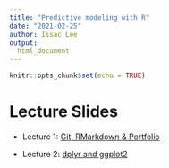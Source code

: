 ```yaml
---
title: "Predictive modeling with R"
date: "2021-02-25"
author: Issac Lee
output: 
  html_document
---
```


```r
knitr::opts_chunk$set(echo = TRUE)
```


# Lecture Slides

- Lecture 1: [Git, RMarkdown & Portfolio](lecture/lec1.html)

- Lecture 2: [dplyr and ggplot2](https://issactoast.github.io/predictivemodeling-with-r/lecture/lec2.html)